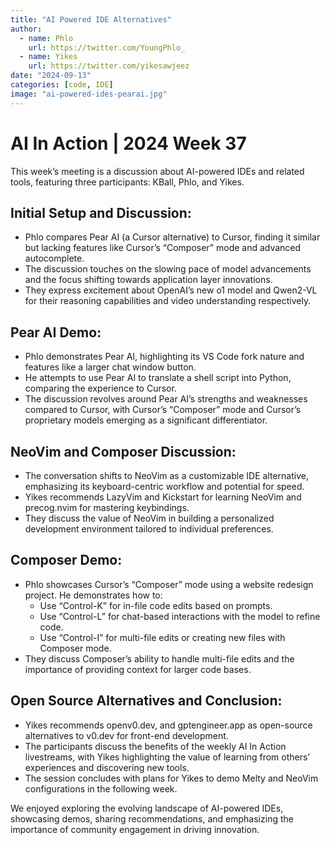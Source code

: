 ```yaml
---
title: "AI Powered IDE Alternatives"
author:
  - name: Phlo
    url: https://twitter.com/YoungPhlo_
  - name: Yikes
    url: https://twitter.com/yikesawjeez
date: "2024-09-13"
categories: [code, IDE]
image: "ai-powered-ides-pearai.jpg"
---
```

# AI In Action | 2024 Week 37

This week's meeting is a discussion about AI-powered IDEs and related tools, featuring three participants: KBall, Phlo, and Yikes.

## Initial Setup and Discussion:

* Phlo compares Pear AI (a Cursor alternative) to Cursor, finding it similar but lacking features like Cursor's "Composer" mode and advanced autocomplete.
* The discussion touches on the slowing pace of model advancements and the focus shifting towards application layer innovations. 
* They express excitement about OpenAI's new o1 model and Qwen2-VL for their reasoning capabilities and video understanding respectively.

## Pear AI Demo:

* Phlo demonstrates Pear AI, highlighting its VS Code fork nature and features like a larger chat window button. 
* He attempts to use Pear AI to translate a shell script into Python, comparing the experience to Cursor.
* The discussion revolves around Pear AI's strengths and weaknesses compared to Cursor, with Cursor's "Composer" mode and Cursor's proprietary models emerging as a significant differentiator.

## NeoVim and Composer Discussion:

* The conversation shifts to NeoVim as a customizable IDE alternative, emphasizing its keyboard-centric workflow and potential for speed.
* Yikes recommends LazyVim and Kickstart for learning NeoVim and precog.nvim for mastering keybindings.
* They discuss the value of NeoVim in building a personalized development environment tailored to individual preferences.

## Composer Demo:

* Phlo showcases Cursor's "Composer" mode using a website redesign project. He demonstrates how to:
    * Use "Control-K" for in-file code edits based on prompts.
    * Use "Control-L" for chat-based interactions with the model to refine code.
    * Use "Control-I" for multi-file edits or creating new files with Composer mode.
* They discuss Composer's ability to handle multi-file edits and the importance of providing context for larger code bases.

## Open Source Alternatives and Conclusion:

* Yikes recommends openv0.dev, and gptengineer.app as open-source alternatives to v0.dev for front-end development.
* The participants discuss the benefits of the weekly AI In Action livestreams, with Yikes highlighting the value of learning from others' experiences and discovering new tools.
* The session concludes with plans for Yikes to demo Melty and NeoVim configurations in the following week.

We enjoyed exploring the evolving landscape of AI-powered IDEs, showcasing demos, sharing recommendations, and emphasizing the importance of community engagement in driving innovation.